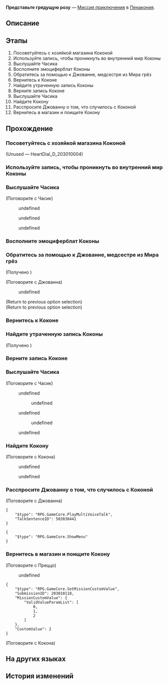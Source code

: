 {{Дополнить|Диалоги.}}
{{Миссия Инфобокс
|id              = 2030101
|Название        = 
|Изображение     = Миссия Освоения Представьте грядущую розу.png
|Тип             = Миссия приключения
|События         = 
|Глава           = 
|Условия         = Завершена [[Миссия Освоения]] ''[[А убийца кто?..]]''
|Персонажи       = Джованна; Кокона; Первопроходец; Преццо; Часик
|СтартЛокация    = Золотой миг
|Мир             = Пенакония
|Локации         = Золотой миг
|Предыдущая      = 
|Следующая       = 
|Награды         = Опыт Освоения*350; Звёздный нефрит*50; Путеводитель путешественника*5; Очищенный эфир*5; Утраченный кристалл*5; Часокредиты*360; Кредиты*60 000
}}
'''Представьте грядущую розу''' — [[Миссия приключения]] в [[Пенакония]].

==Описание==
{{Описание|По сравнению с грёзами Пенаконии, сны Коконы хрупки, словно капля в безбрежном океане.<br />Несмотря на это вы своими глазами увидели существование розы в царстве воображения, расцветающей во снах Коконы. Пусть роза эфемерна и преходяща, но она жива и благоухает.}}

==Этапы==
# Посоветуйтесь с хозяйкой магазина Коконой
# Используйте запись, чтобы проникнуть во внутренний мир Коконы
# Выслушайте Часика
# Восполните эмоциферблат Коконы
# Обратитесь за помощью к Джованне, медсестре из Мира грёз
# Вернитесь к Коконе
# Найдите утраченную запись Коконы
# Верните запись Коконе
# Выслушайте Часика
# Найдите Кокону
# Расспросите Джованну о том, что случилось с Коконой
# Вернитесь в магазин и поищите Кокону

==Прохождение==
{{Дополнить}}

{{Диалог Конец}}

===Посоветуйтесь с хозяйкой магазина Коконой===
{{Описание миссии|локация=Золотой миг|Вы получили рекламное сообщение от магазина роскоши. Попросите Кокону, владелицу магазина, побольше рассказать об этом предложении.}}
{{Диалог Начало}}


;(Unused &mdash; HeartDial_D_203010004)

{{Диалог Конец}}

===Используйте запись, чтобы проникнуть во внутренний мир Коконы===
{{Описание миссии|локация=Золотой миг|По всей видимости, запись эта имеет для Коконы особое значение. Что, если через эту запись можно войти в её синестезийные грёзы?}}
{{Диалог Начало}}
{{Диалог Конец}}

===Выслушайте Часика===
{{Описание миссии|локация=Золотой миг|Кажется, Часик разобрался, что не так с Коконой. Поговорите с ним и выясните, что он узнал.}}
{{Диалог Начало}}

;(Поговорите с Часик)
:{{tx}}
<!--Unknown TalkSentence: 203000101-->
:{{Диалог|Стрелка}} undefined
:{{Диалог|Стрелка}} undefined
:{{Диалог|Стрелка}} undefined
{{Диалог Конец}}

===Восполните эмоциферблат Коконы===
{{Описание миссии|локация=Золотой миг|Кажется, Коконе, владелице магазина, не хватает очень важной эмоции. Попробуйте восстановить её настроение вместе с Часиком.}}
{{Диалог Начало}}
{{Диалог Конец}}

===Обратитесь за помощью к Джованне, медсестре из Мира грёз===
{{Описание миссии|локация=Отель «Грёзы» (реальность)|По-видимому, после восстановления элемента печали Кокона впала в аномальное психическое состояние. Пожалуй, тут вам может помочь Джованна, медсестра из Мира грёз, которая работает в отеле реальности.}}
{{Диалог Начало}}

;(Получено {{Item|Особая смесь «Отдушина»|20|x=1|text=Особая смесь «Отдушина»}})

;(Поговорите с Джованна)
<!--Unknown TalkSentence: 203000501-->
:{{Диалог|Стрелка}} undefined
<!--Unknown TalkSentence: 203000503-->
;(Return to previous option selection)
;(Return to previous option selection)
{{Диалог Конец}}

===Вернитесь к Коконе===
{{Описание миссии|локация=Золотой миг|Принесите Коконе особый напиток от Джованны и постарайтесь сделать так, чтобы она его выпила.}}
{{Диалог Начало}}

{{Диалог Конец}}

===Найдите утраченную запись Коконы===
{{Описание миссии|локация=Отель «Грёзы» (Мир грёз)|Кокона оставила свою запись в отеле «Грёзы». Вы пообещали её вернуть.}}
{{Диалог Начало}}



;(Получено {{Item|«Представьте грядущую розу»|20|x=1|text=«Представьте грядущую розу»}})
:{{tx}}
{{Диалог Конец}}

===Верните запись Коконе===
{{Описание миссии|локация=Золотой миг|Вы достали старую запись. Теперь можно отнести её Коконе.}}
{{Диалог Начало}}


{{Диалог Конец}}

===Выслушайте Часика===
{{Описание миссии|локация=Золотой миг|Часик так нервничает, словно в Коконе что-то резко переменилось. Поскорее с ним поговорите.}}
{{Диалог Начало}}

;(Поговорите с Часик)
:{{tx}}
<!--Unknown TalkSentence: 203001101-->
:{{Диалог|Стрелка}} undefined
:<!--Unknown TalkSentence: 203001103-->
:<!--Unknown TalkSentence: 203001104-->
:<!--Unknown TalkSentence: 203001105-->
:<!--Unknown TalkSentence: 203001106-->
:<!--Unknown TalkSentence: 203001107-->
::{{Диалог|Стрелка}} undefined
:<!--Unknown TalkSentence: 203001109-->
::{{tx}}
:{{Диалог|Стрелка}} undefined
:<!--Unknown TalkSentence: 203001105-->
:<!--Unknown TalkSentence: 203001106-->
:<!--Unknown TalkSentence: 203001107-->
::{{Диалог|Стрелка}} undefined
:<!--Unknown TalkSentence: 203001109-->
::{{tx}}
<!--Unknown TalkSentence: 203001105-->
<!--Unknown TalkSentence: 203001106-->
<!--Unknown TalkSentence: 203001107-->
:{{Диалог|Стрелка}} undefined
<!--Unknown TalkSentence: 203001109-->
:{{tx}}
{{Диалог Конец}}

===Найдите Кокону===
{{Описание миссии|локация=Золотой миг|Вы спасли Кокону, когда она была на самом краю пропасти. Проверьте, как у неё дела.}}
{{Диалог Начало}}

;(Поговорите с Кокона)
<!--Unknown TalkSentence: 203003701-->
<!--Unknown TalkSentence: 203003702-->
<!--Unknown TalkSentence: 203003703-->
<!--Unknown TalkSentence: 203003704-->
<!--Unknown TalkSentence: 203003705-->
<!--Unknown TalkSentence: 203003706-->
<!--Unknown TalkSentence: 203003707-->
:{{Диалог|Стрелка}} undefined
:<!--Unknown TalkSentence: 203003709-->
:<!--Unknown TalkSentence: 203003710-->
:<!--Unknown TalkSentence: 203003711-->
:<!--Unknown TalkSentence: 203003712-->
:<!--Unknown TalkSentence: 203003713-->
:<!--Unknown TalkSentence: 203003714-->
:{{Диалог|Стрелка}} undefined
:<!--Unknown TalkSentence: 203003711-->
:<!--Unknown TalkSentence: 203003712-->
:<!--Unknown TalkSentence: 203003713-->
:<!--Unknown TalkSentence: 203003714-->
<!--Unknown TalkSentence: 203003711-->
<!--Unknown TalkSentence: 203003712-->
<!--Unknown TalkSentence: 203003713-->
<!--Unknown TalkSentence: 203003714-->
{{Диалог Конец}}

===Расспросите Джованну о том, что случилось с Коконой===
{{Описание миссии|локация=Отель «Грёзы» (реальность)|Вы вернулись из внутреннего мира Коконы, но лишь затем, чтобы узнать, что её нигде нет. Возможно, о ней что-то знает Джованна, медсестра из Мира грёз.}}
{{Диалог Начало}}


;(Поговорите с Джованна)
<pre>{
	"$type": "RPG.GameCore.PlayMultiVoiceTalk",
	"TalkSentenceID": 503030441
}</pre>
<pre>{
	"$type": "RPG.GameCore.ShowMenu"
}</pre>
:<!--1-second delay-->
<!--Unknown TalkSentence: 203003701-->
<!--Unknown TalkSentence: 203003702-->
:<!--1-second delay-->
<!--Unknown TalkSentence: 203003801-->
<!--Unknown TalkSentence: 203003802-->
{{Диалог Конец}}

===Вернитесь в магазин и поищите Кокону===
{{Описание миссии|локация=Золотой миг|Противоречивое заявление Джованны поставило вас в тупик. Возвращайтесь в магазин и ещё раз осмотритесь.}}
{{Диалог Начало}}

;(Поговорите с Преццо)
<!--Unknown TalkSentence: 203003901-->
<!--Unknown TalkSentence: 203003902-->
:{{Диалог|Стрелка}} undefined
<!--Unknown TalkSentence: 203003904-->
<!--Unknown TalkSentence: 203003905-->
<!--Unknown TalkSentence: 203003906-->
<pre>{
	"$type": "RPG.GameCore.SetMissionCustomValue",
	"SubmissionID": 203010118,
	"MissionCustomValue": {
		"ValidValueParamList": [
			0,
			1,
			2
		]
	},
	"CustomValue": 2
}</pre>

;(Поговорите с Кокона)
<!--Unknown TalkSentence: 203004015-->
<!--Unknown TalkSentence: 203004016-->
<!--Unknown TalkSentence: 203004017-->
<!--Unknown TalkSentence: 203004018-->
{{Диалог Конец}}

==На других языках==
{{На других языках
|en   = Envision a Rose Forthcoming
|zhs  = 想象一朵未来的玫瑰
|zht  = 想像一朵未來的玫瑰
|ja   = 未来のバラを想像して
|ko   = 미래의 장미를 상상하며
|es   = Imagina una rosa floreciendo
|fr   = Vision d'une rose en éclosion
|ru   = Представьте грядущую розу
|th   = จินตนาการถึงกุหลาบแห่งอนาคต
|vi   = Tưởng Tượng Một Đóa Hồng Tương Lai
|de   = Fantasie einer Rose aus der Zukunft
|id   = Membayangkan Mawar Masa Depan
|pt   = Visão de uma Rosa Vindoura
}}

==История изменений==
{{История изменений|2.7}}
